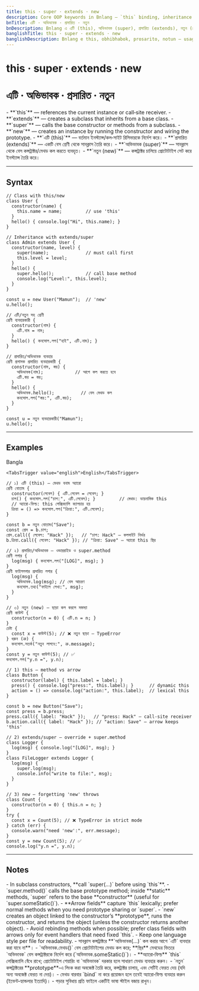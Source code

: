 ```yaml
---
title: this · super · extends · new
description: Core OOP keywords in Bnlang — `this` binding, inheritance with `extends`/`super`, and object creation via `new`.
bnTitle: এটি · অভিভাবক · প্রসারিত · নতুন
bnDescription: Bnlang এ এটি (this), অভিভাবক (super), প্রসারিত (extends), নতুন (new) — ব্যবহার, উদাহরণ, ও নোট।
banglishTitle: this · super · extends · new
banglishDescription: Bnlang e this, obhibhabok, prosarito, notun — usage & best practices.
---
```


# <I18nEnglish>this · super · extends · new</I18nEnglish>
# <I18nBangla>এটি · অভিভাবক · প্রসারিত · নতুন</I18nBangla>


<I18nEnglish>
- **`this`** — references the current instance or call‑site receiver.  
- **`extends`** — creates a subclass that inherits from a base class.  
- **`super`** — calls the base constructor or methods from a subclass.  
- **`new`** — creates an instance by running the constructor and wiring the prototype.
</I18nEnglish>

<I18nBangla>
- **`এটি (this)`** — বর্তমান ইনস্ট্যান্স/কল‑সাইট রিসিভারকে নির্দেশ করে।  
- **`প্রসারিত (extends)`** — একটি বেস শ্রেণী থেকে সাবক্লাস তৈরি করে।  
- **`অভিভাবক (super)`** — সাবক্লাস থেকে বেস কন্সট্রাক্টর/মেথড কল করতে ব্যবহৃত।  
- **`নতুন (new)`** — কন্সট্রাক্টর চালিয়ে প্রোটোটাইপ সেট করে ইনস্ট্যান্স তৈরি করে।
</I18nBangla>



---

## Syntax

<I18nEnglish>

```bnl
// Class with this/new
class User {
  constructor(name) {
    this.name = name;         // use 'this'
  }
  hello() { console.log("Hi", this.name); }
}

// Inheritance with extends/super
class Admin extends User {
  constructor(name, level) {
    super(name);              // must call first
    this.level = level;
  }
  hello() {
    super.hello();            // call base method
    console.log("Level:", this.level);
  }
}

const u = new User("Mamun");  // 'new'
u.hello();
```
</I18nEnglish>

<I18nBangla>

```bnl
// এটি/নতুন সহ শ্রেণী
শ্রেণী ব্যবহারকারী {
  constructor(নাম) {
    এটি.নাম = নাম;
  }
  hello() { কনসোল.লগ("হাই", এটি.নাম); }
}

// প্রসারিত/অভিভাবক ব্যবহার
শ্রেণী প্রশাসক প্রসারিত ব্যবহারকারী {
  constructor(নাম, স্তর) {
    অভিভাবক(নাম);            // আগে কল করতে হবে
    এটি.স্তর = স্তর;
  }
  hello() {
    অভিভাবক.hello();          // বেস মেথড কল
    কনসোল.লগ("স্তর:", এটি.স্তর);
  }
}

const u = নতুন ব্যবহারকারী("Mamun");
u.hello();
```
</I18nBangla>



---

## Examples

<Tabs defaultValue="bangla" className="w-full">
  <TabsList>
    <TabsTrigger value="bangla">Bangla</TabsTrigger>
    
    <TabsTrigger value="english">English</TabsTrigger>
  </TabsList>

  <TabsContent value="bangla">

```bnl
// ১) এটি (this) — মেথড বনাম অ্যারো
শ্রেণী বোতাম {
  constructor(লেবেল) { এটি.লেবেল = লেবেল; }
  চাপ() { কনসোল.লগ("চাপ:", এটি.লেবেল); }         // মেথড: ডায়নামিক this
  // অ্যারো‑ফিল্ড: this লেক্সিক্যালি ক্যাপচার হয়
  ক্রিয়া = () => কনসোল.লগ("ক্রিয়া:", এটি.লেবেল);
}

const b = নতুন বোতাম("Save");
const প্রেস = b.চাপ;
প্রেস.call({ লেবেল: "Hack" });   // "চাপ: Hack" — কলসাইট নির্ভর
b.ক্রিয়া.call({ লেবেল: "Hack" }); // "ক্রিয়া: Save" — অ্যারো this স্থির

// ২) প্রসারিত/অভিভাবক — ওভাররাইড ও super.method
শ্রেণী লগার {
  log(msg) { কনসোল.লগ("[LOG]", msg); }
}
শ্রেণী ফাইললগার প্রসারিত লগার {
  log(msg) {
    অভিভাবক.log(msg); // বেস আচরণ
    কনসোল.তথ্য("ফাইলে লেখা:", msg);
  }
}

// ৩) নতুন (new) — ছাড়া কল করলে সমস্যা
শ্রেণী কাউন্ট {
  constructor(n = 0) { এটি.n = n; }
}
চেষ্টা {
  const x = কাউন্ট(5); // ❌ নতুন ছাড়া — TypeError
} ধরুন (ত্রু) {
  কনসোল.সতর্ক("নতুন লাগবে:", ত্রু.message);
}
const y = নতুন কাউন্ট(5); // ✅
কনসোল.লগ("y.n =", y.n);
```
  </TabsContent>

  

  <TabsContent value="english">

```bnl
// 1) this — method vs arrow
class Button {
  constructor(label) { this.label = label; }
  press() { console.log("press:", this.label); }      // dynamic this
  action = () => console.log("action:", this.label);  // lexical this
}

const b = new Button("Save");
const press = b.press;
press.call({ label: "Hack" });   // "press: Hack" — call‑site receiver
b.action.call({ label: "Hack" }); // "action: Save" — arrow keeps 'this'

// 2) extends/super — override + super.method
class Logger {
  log(msg) { console.log("[LOG]", msg); }
}
class FileLogger extends Logger {
  log(msg) {
    super.log(msg);
    console.info("write to file:", msg);
  }
}

// 3) new — forgetting 'new' throws
class Count {
  constructor(n = 0) { this.n = n; }
}
try {
  const x = Count(5); // ❌ TypeError in strict mode
} catch (err) {
  console.warn("need 'new':", err.message);
}
const y = new Count(5); // ✅
console.log("y.n =", y.n);
```
  </TabsContent>
</Tabs>

---

## Notes

<I18nEnglish>
- In subclass constructors, **call `super(...)` before using `this`**.  
- `super.method()` calls the base prototype method; inside **static** methods, `super` refers to the base **constructor** (useful for `super.someStatic()`).  
- **Arrow fields** capture `this` lexically; prefer normal methods when you need prototype sharing or `super`.  
- `new` creates an object linked to the constructor’s **prototype**, runs the constructor, and returns the object (unless the constructor returns another object).  
- Avoid rebinding methods when possible; prefer class fields with arrows only for event handlers that need fixed `this`.  
- Keep one language style per file for readability.
</I18nEnglish>

<I18nBangla>
- সাবক্লাস কন্সট্রাক্টরে **`অভিভাবক(...)` কল করার আগে `এটি` ব্যবহার করা যাবে না**।  
- `অভিভাবক.মেথড()` বেস প্রোটোটাইপের মেথড কল করে; **স্থির** মেথডের ভিতরে `অভিভাবক` বেস কন্সট্রাক্টরকে নির্দেশ করে (`অভিভাবক.someStatic()`)।  
- **অ্যারো‑ফিল্ড** `this` লেক্সিক্যালি বেঁধে রাখে; প্রোটোটাইপ শেয়ারিং বা `অভিভাবক` দরকার হলে সাধারণ মেথড ব্যবহার করুন।  
- `নতুন` কন্সট্রাক্টরের **prototype**‑এ লিংক করা অবজেক্ট তৈরি করে, কন্সট্রাক্টর চালায়, এবং সেটিই ফেরত দেয় (যদি অন্য অবজেক্ট ফেরত না দেয়)।  
- মেথড বারবার `bind` না করে প্রয়োজন হলে তবেই অ্যারো‑ফিল্ড ব্যবহার করুন (ইভেন্ট‑হ্যান্ডলার ইত্যাদি)।  
- পড়ার সুবিধায় প্রতি ফাইলে একটিই ভাষা স্টাইল বজায় রাখুন।
</I18nBangla>


